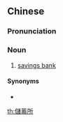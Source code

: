 {{also|储蓄所}}
==Chinese==
{{zh-forms|s=储蓄所|type=21}}

===Pronunciation===
{{zh-pron
|m=储xùsuǒ
|c=cyu5 cuk1 so2,cyu4 cuk1 so2,cyu1 cuk1 so2
|cat=n
}}

===Noun===
{{zh-noun}}

# [[savings bank]]

====Synonyms====
* {{zh-l|儲蓄銀行}}

[[th:儲蓄所]]
